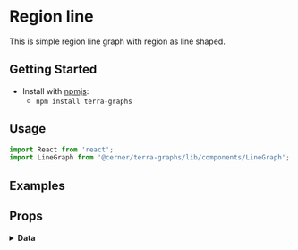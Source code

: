 
# Region line

This is simple region line graph with region as line shaped.

## Getting Started

- Install with [npmjs](https://www.npmjs.com):
  - `npm install terra-graphs`

## Usage

```jsx
import React from 'react';
import LineGraph from '@cerner/terra-graphs/lib/components/LineGraph';
```
## Examples
<LineGraph />

## Props
<PropsTable />

<details>
<summary style={{fontSize: 24 }}>
<b>Data</b>
</summary>

### Graph Config object
<GraphConfig />

### Data object
<DataObject />
</details>
